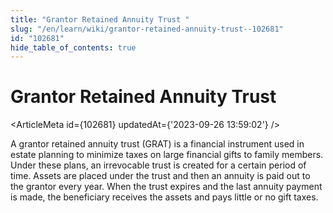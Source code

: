 ```yaml
---
title: "Grantor Retained Annuity Trust "
slug: "/en/learn/wiki/grantor-retained-annuity-trust--102681"
id: "102681"
hide_table_of_contents: true
---
```



# Grantor Retained Annuity Trust 

<ArticleMeta id={102681} updatedAt={'2023-09-26 13:59:02'} />
<div className='border-solid border-b border-t-0 my-4 border-[var(--ifm-color-gray-300)]' />

A grantor retained annuity trust (GRAT) is a financial instrument used in estate planning to minimize taxes on large financial gifts to family members. Under these plans, an irrevocable trust is created for a certain period of time. Assets are placed under the trust and then an annuity is paid out to the grantor every year. When the trust expires and the last annuity payment is made, the beneficiary receives the assets and pays little or no gift taxes.
